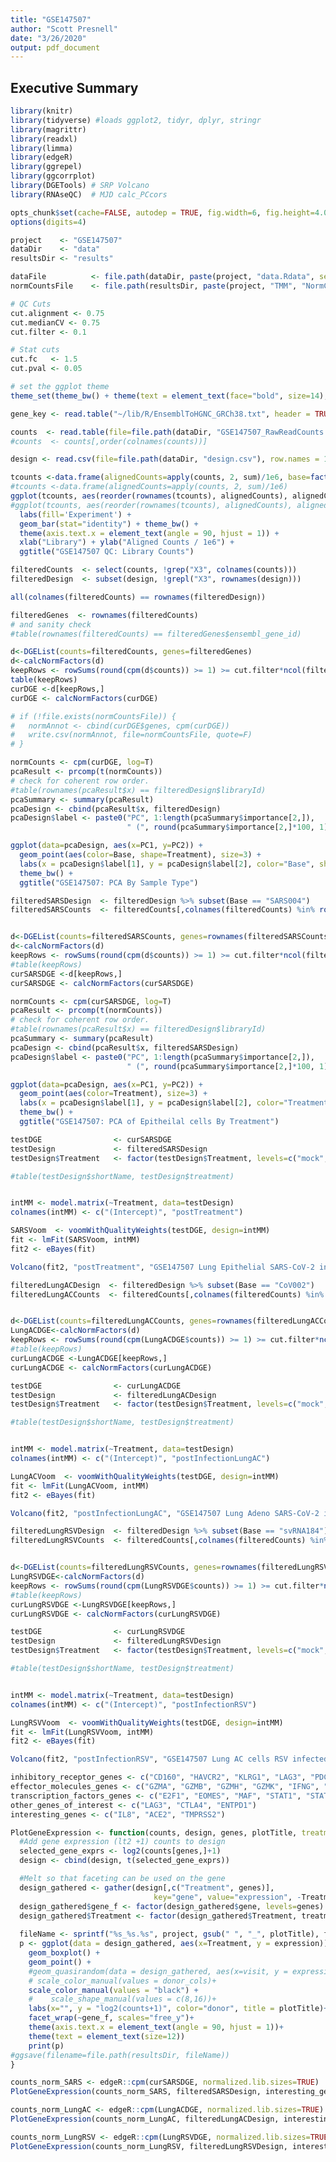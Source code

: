 ```yaml
---
title: "GSE147507"
author: "Scott Presnell"
date: "3/26/2020"
output: pdf_document
---
```


## Executive Summary


```r
library(knitr)
library(tidyverse) #loads ggplot2, tidyr, dplyr, stringr
library(magrittr)
library(readxl)
library(limma)
library(edgeR)
library(ggrepel)
library(ggcorrplot)
library(DGETools) # SRP Volcano
library(RNAseQC)  # MJD calc_PCcors

opts_chunk$set(cache=FALSE, autodep = TRUE, fig.width=6, fig.height=4.0, echo=FALSE, warning=FALSE, message=FALSE)
options(digits=4)

project    <- "GSE147507"
dataDir    <- "data"
resultsDir <- "results"

dataFile          <- file.path(dataDir, paste(project, "data.Rdata", sep="_"))
normCountsFile    <- file.path(resultsDir, paste(project, "TMM", "NormCounts.csv", sep="_"))

# QC Cuts
cut.alignment <- 0.75
cut.medianCV <- 0.75
cut.filter <- 0.1

# Stat cuts
cut.fc   <- 1.5
cut.pval <- 0.05

# set the ggplot theme
theme_set(theme_bw() + theme(text = element_text(face="bold", size=14), plot.title = element_text(face="bold", hjust = 0.5)))
```

```r

gene_key <- read.table("~/lib/R/EnsemblToHGNC_GRCh38.txt", header = TRUE,sep = "\t",na.strings = "")

counts  <- read.table(file=file.path(dataDir, "GSE147507_RawReadCounts.tsv"), row.names=1)
#counts  <- counts[,order(colnames(counts))]

design <- read.csv(file=file.path(dataDir, "design.csv"), row.names = 1)
```

```r
tcounts <-data.frame(alignedCounts=apply(counts, 2, sum)/1e6, base=factor(design$Base))
#tcounts <-data.frame(alignedCounts=apply(counts, 2, sum)/1e6)
ggplot(tcounts, aes(reorder(rownames(tcounts), alignedCounts), alignedCounts, fill=base)) +
#ggplot(tcounts, aes(reorder(rownames(tcounts), alignedCounts), alignedCounts)) +
  labs(fill='Experiment') +
  geom_bar(stat="identity") + theme_bw() +
  theme(axis.text.x = element_text(angle = 90, hjust = 1)) +
  xlab("Library") + ylab("Aligned Counts / 1e6") +
  ggtitle("GSE147507 QC: Library Counts")
```


```r

filteredCounts  <- select(counts, !grep("X3", colnames(counts)))
filteredDesign  <- subset(design, !grepl("X3", rownames(design)))

all(colnames(filteredCounts) == rownames(filteredDesign))
```

```r
filteredGenes  <- rownames(filteredCounts)
# and sanity check
#table(rownames(filteredCounts) == filteredGenes$ensembl_gene_id)

d<-DGEList(counts=filteredCounts, genes=filteredGenes)
d<-calcNormFactors(d)
keepRows <- rowSums(round(cpm(d$counts)) >= 1) >= cut.filter*ncol(filteredCounts)
table(keepRows)
curDGE <-d[keepRows,]
curDGE <- calcNormFactors(curDGE)

# if (!file.exists(normCountsFile)) {
#   normAnnot <- cbind(curDGE$genes, cpm(curDGE))
#   write.csv(normAnnot, file=normCountsFile, quote=F)
# }

```

```r
normCounts <- cpm(curDGE, log=T)
pcaResult <- prcomp(t(normCounts))
# check for coherent row order.
#table(rownames(pcaResult$x) == filteredDesign$libraryId)
pcaSummary <- summary(pcaResult)
pcaDesign <- cbind(pcaResult$x, filteredDesign)
pcaDesign$label <- paste0("PC", 1:length(pcaSummary$importance[2,]),
                          " (", round(pcaSummary$importance[2,]*100, 1), "%)")

```

```r
ggplot(data=pcaDesign, aes(x=PC1, y=PC2)) +
  geom_point(aes(color=Base, shape=Treatment), size=3) +
  labs(x = pcaDesign$label[1], y = pcaDesign$label[2], color="Base", shape="Treatment") +
  theme_bw() +
  ggtitle("GSE147507: PCA By Sample Type")

```

```r

filteredSARSDesign  <- filteredDesign %>% subset(Base == "SARS004")
filteredSARSCounts  <- filteredCounts[,colnames(filteredCounts) %in% rownames(filteredSARSDesign)]


d<-DGEList(counts=filteredSARSCounts, genes=rownames(filteredSARSCounts))
d<-calcNormFactors(d)
keepRows <- rowSums(round(cpm(d$counts)) >= 1) >= cut.filter*ncol(filteredSARSCounts)
#table(keepRows)
curSARSDGE <-d[keepRows,]
curSARSDGE <- calcNormFactors(curSARSDGE)

```

```r
normCounts <- cpm(curSARSDGE, log=T)
pcaResult <- prcomp(t(normCounts))
# check for coherent row order.
#table(rownames(pcaResult$x) == filteredDesign$libraryId)
pcaSummary <- summary(pcaResult)
pcaDesign <- cbind(pcaResult$x, filteredSARSDesign)
pcaDesign$label <- paste0("PC", 1:length(pcaSummary$importance[2,]),
                          " (", round(pcaSummary$importance[2,]*100, 1), "%)")

```

```r
ggplot(data=pcaDesign, aes(x=PC1, y=PC2)) +
  geom_point(aes(color=Treatment), size=3) +
  labs(x = pcaDesign$label[1], y = pcaDesign$label[2], color="Treatment") +
  theme_bw() +
  ggtitle("GSE147507: PCA of Epitheilal cells By Treatment")

```

```r

testDGE                <- curSARSDGE
testDesign             <- filteredSARSDesign
testDesign$Treatment   <- factor(testDesign$Treatment, levels=c("mock", "CoV2"))

#table(testDesign$shortName, testDesign$treatment)


intMM <- model.matrix(~Treatment, data=testDesign)
colnames(intMM) <- c("(Intercept)", "postTreatment")

SARSVoom  <- voomWithQualityWeights(testDGE, design=intMM)
fit <- lmFit(SARSVoom, intMM)
fit2 <- eBayes(fit)
```

```r
Volcano(fit2, "postTreatment", "GSE147507 Lung Epithelial SARS-CoV-2 infected vs mock", labelSource = "genes", write=T)
```

```r

filteredLungACDesign  <- filteredDesign %>% subset(Base == "CoV002")
filteredLungACCounts  <- filteredCounts[,colnames(filteredCounts) %in% rownames(filteredLungACDesign)]


d<-DGEList(counts=filteredLungACCounts, genes=rownames(filteredLungACCounts))
LungACDGE<-calcNormFactors(d)
keepRows <- rowSums(round(cpm(LungACDGE$counts)) >= 1) >= cut.filter*ncol(filteredLungACCounts)
#table(keepRows)
curLungACDGE <-LungACDGE[keepRows,]
curLungACDGE <- calcNormFactors(curLungACDGE)

```

```r

testDGE                <- curLungACDGE
testDesign             <- filteredLungACDesign
testDesign$Treatment   <- factor(testDesign$Treatment, levels=c("mock", "CoV2"))

#table(testDesign$shortName, testDesign$treatment)


intMM <- model.matrix(~Treatment, data=testDesign)
colnames(intMM) <- c("(Intercept)", "postInfectionLungAC")

LungACVoom  <- voomWithQualityWeights(testDGE, design=intMM)
fit <- lmFit(LungACVoom, intMM)
fit2 <- eBayes(fit)
```

```r
Volcano(fit2, "postInfectionLungAC", "GSE147507 Lung Adeno SARS-CoV-2 infected vs mock", labelSource = "genes", write=T)
```

```r

filteredLungRSVDesign  <- filteredDesign %>% subset(Base == "svRNA184")
filteredLungRSVCounts  <- filteredCounts[,colnames(filteredCounts) %in% rownames(filteredLungRSVDesign)]


d<-DGEList(counts=filteredLungRSVCounts, genes=rownames(filteredLungRSVCounts))
LungRSVDGE<-calcNormFactors(d)
keepRows <- rowSums(round(cpm(LungRSVDGE$counts)) >= 1) >= cut.filter*ncol(filteredLungRSVCounts)
#table(keepRows)
curLungRSVDGE <-LungRSVDGE[keepRows,]
curLungRSVDGE <- calcNormFactors(curLungRSVDGE)

```

```r

testDGE                <- curLungRSVDGE
testDesign             <- filteredLungRSVDesign
testDesign$Treatment   <- factor(testDesign$Treatment, levels=c("mock", "RSV"))

#table(testDesign$shortName, testDesign$treatment)


intMM <- model.matrix(~Treatment, data=testDesign)
colnames(intMM) <- c("(Intercept)", "postInfectionRSV")

LungRSVVoom  <- voomWithQualityWeights(testDGE, design=intMM)
fit <- lmFit(LungRSVVoom, intMM)
fit2 <- eBayes(fit)
```

```r
Volcano(fit2, "postInfectionRSV", "GSE147507 Lung AC cells RSV infected vs mock", labelSource = "genes", write=T)
```

```r
inhibitory_receptor_genes <- c("CD160", "HAVCR2", "KLRG1", "LAG3", "PDCD1", "TIGIT")
effector_molecules_genes <- c("GZMA", "GZMB", "GZMH", "GZMK", "IFNG", "PRF1")
transcription_factors_genes <- c("E2F1", "EOMES", "MAF", "STAT1", "STAT4", "TBX21")
other_genes_of_interest <- c("LAG3", "CTLA4", "ENTPD1")
interesting_genes <- c("IL8", "ACE2", "TMPRSS2")

PlotGeneExpression <- function(counts, design, genes, plotTitle, treatmentLevels=c("mock", "CoV2"), fileType="png") {
  #Add gene expression (lt2 +1) counts to design
  selected_gene_exprs <- log2(counts[genes,]+1)
  design <- cbind(design, t(selected_gene_exprs))

  #Melt so that faceting can be used on the gene
  design_gathered <- gather(design[,c("Treatment", genes)],
                                key="gene", value="expression", -Treatment)
  design_gathered$gene_f <- factor(design_gathered$gene, levels=genes)
  design_gathered$Treatment <- factor(design_gathered$Treatment, treatmentLevels)
                                      
  fileName <- sprintf("%s_%s.%s", project, gsub(" ", "_", plotTitle), fileType)
  p <- ggplot(data = design_gathered, aes(x=Treatment, y = expression)) +
    geom_boxplot() +
    geom_point() +
    #geom_quasirandom(data = design_gathered, aes(x=visit, y = expression, color=tetDonorId), groupOnX = TRUE) +
    # scale_color_manual(values = donor_cols)+
    scale_color_manual(values = "black") +
    #    scale_shape_manual(values = c(8,16))+
    labs(x="", y = "log2(counts+1)", color="donor", title = plotTitle)+
    facet_wrap(~gene_f, scales="free_y")+
    theme(axis.text.x = element_text(angle = 90, hjust = 1))+
    theme(text = element_text(size=12))
    print(p)
#ggsave(filename=file.path(resultsDir, fileName))
}

counts_norm_SARS <- edgeR::cpm(curSARSDGE, normalized.lib.sizes=TRUE)
PlotGeneExpression(counts_norm_SARS, filteredSARSDesign, interesting_genes, "GSE147507 Interesting Genes From Lung Epithelium (NHBE)")

counts_norm_LungAC <- edgeR::cpm(LungACDGE, normalized.lib.sizes=TRUE)
PlotGeneExpression(counts_norm_LungAC, filteredLungACDesign, interesting_genes, "GSE147507 Interesting Genes From Lung AC with SARS-CoV-2")

counts_norm_LungRSV <- edgeR::cpm(LungRSVDGE, normalized.lib.sizes=TRUE)
PlotGeneExpression(counts_norm_LungRSV, filteredLungRSVDesign, interesting_genes, "GSE147507 Interesting Genes From Lung AC with RSV", treatmentLevels=c("mock", "RSV"))

```
